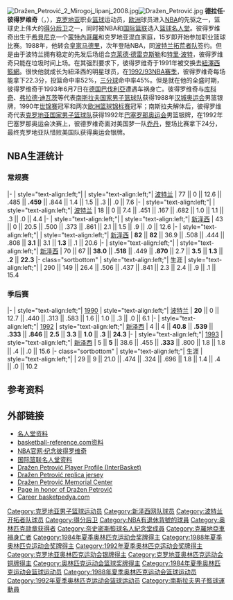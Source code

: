 {{Use dmy dates|date=March 2019}}
{{noteTA
|G1=NBA
}}
{{Infobox basketball biography
| name = 德拉任·彼得羅維奇<br/>Dražen Petrović
| image = Lipofsky-JDražen Petrović.jpg
| image_size = 
| caption = 彼得羅維奇1992年在紐澤西籃網
| height_ft = 6
| height_in = 5
| weight_lb = 195
| birth_date = {{birth date|1964|10|22|df=y}}
| birth_place = {{YUG-1945}}[[克羅埃西亞社會主義共和國|克羅埃西亞]][[希貝尼克|希貝尼克]]
| death_date = {{death date and age|1993|6|7|1964|10|22|df=y}}
| death_place = {{GER}}[[巴伐利亞|巴伐利亞]]{{link-en|登肯多夫 (巴伐利亞)|Denkendorf, Bavaria|登肯多夫}}
| nationality = {{CRO}}
| high_school = 
| college = 
| draft_year = 1986
| draft_round = 3
| draft_pick = 60
| draft_team = [[波特蘭拓荒者|波特蘭拓荒者]]
| career_start = 1979
| career_end = 1993
| career_position = [[得分後衛|得分後衛]]
| career_number = 4, 9, 10, 5, 44, 3
| years1 = 1979–1983
| team1 = [[KK_Šibenik|Šibenka]]
| years2 = 1984–1988
| team2 = [[KK_Cibona|Cibona]]
| years3 = 1988–1989
| team3 = [[Real_Madrid_Baloncesto|Real Madrid]]
| years4 = {{nbay|1989|start}}–{{nbay|1990|end}}
| team4 = [[波特蘭拓荒者|波特蘭拓荒者]]
| years5 = {{nbay|1990|end}}–{{nbay|1992|end}}
| team5 = [[紐澤西籃網|紐澤西籃網]]
| highlights = 
* [[NBA最佳陣容|NBA最佳陣容第三隊]] ([[1992–93_NBA_season|1993]])
* 2× [[EuroLeague|EuroLeague]] champion (1985, 1986)
* [[EuroLeague_Finals_Top_Scorer|EuroLeague Finals Top Scorer]] (1985)
* [[FIBA_European_Selection|FIBA European Selection]] (1987)
* 4× [[Euroscar|Euroscar]] (1986, 1989, 1992, 1993)
* 2× [[Mr._Europa|Mr. Europa Award]] (1986, 1993)
* 2× [[FIBA_Saporta_Cup|FIBA Saporta Cup]] champion (1987, 1989)
* 2× [[FIBA_Saporta_Cup_Finals_Top_Scorer|FIBA Saporta Cup Finals Top Scorer]] (1987, 1989)
* [[FIBA_Korać_Cup_Finals_Top_Scorer|FIBA Korać Cup Finals Top Scorer]] (1988)
* [[ACB_statistical_leaders|Spanish League Top Scorer]] (1989)
* [[Copa_del_Rey_de_Baloncesto#ACB_era_finals|Spanish Cup Final Top Scorer]] (1989)
* [[FIBA_Basketball_World_Cup_Most_Valuable_Player|FIBA World Championship MVP]] ([[1986_FIBA_World_Championship|1986]])
* [[FIBA_EuroBasket_MVP|FIBA EuroBasket MVP]] ([[EuroBasket_1989|1989]])
* [[DSL_Sport#Golden_Badge_–_Zlatna_značka|Best Athlete of Yugoslavia]] (1985)
* [[Sportske_novosti_awards#Yugoslav_competition_(1950–1990)|Yugoslav Sportsman of the Year]] (1985)
* [[Sportske_novosti_awards#Croatian_competition_(1952–present)|Croatian Sportsman of the Year]] (1985, 1986)
* [[FIBA's_50_Greatest_Players|FIBA's 50 Greatest Players]] (1991)
* [[50_Greatest_EuroLeague_Contributors|50 Greatest EuroLeague Contributors]] (2008)
* [[Olympic_Order|Olympic Order]] (1993)
* 3號球衣為[[布魯克林籃網|布魯克林籃網]]退休
* No. 10 [[KK_Cibona#Retired_numbers|retired by Cibona]]
| stats_league = NBA
| stat1label = [[得分_(籃球)|得分]]
| stat1value = 4,461 (15.4分)
| stat2label = [[籃板|籃板]]
| stat2value = 669 (2.3個)
| stat3label = [[助攻|助攻]]
| stat3value = 701 (2.4次)
| bbr = petrodr01
| HOF_player = drazen-petrovic
| FIBA_HOF_player = drazen-petrovic
| medal_templates = 
{{MedalSport |[[Basketball|Basketball]]}}
{{MedalCountry |{{bk|YUG}}}}
{{MedalCompetition |[[Basketball_at_the_Summer_Olympics|Olympic Games]]}}
{{MedalBronze |[[Basketball_at_the_1984_Summer_Olympics|1984 Los Angeles]]|}}
{{MedalSilver |[[Basketball_at_the_1988_Summer_Olympics_–_Men's_tournament|1988 Seoul]]|}}
{{MedalCompetition |[[FIBA_World_Cup|FIBA World Cup]]}}
{{MedalBronze |[[1986_FIBA_World_Championship|1986 Spain]]|}}
{{MedalGold |[[1990_FIBA_World_Championship|1990 Argentina]]|}}
{{MedalCompetition |[[FIBA_EuroBasket|FIBA EuroBasket]]}}
{{MedalBronze |[[EuroBasket_1987|1987 Greece]]|}}
{{MedalGold |[[EuroBasket_1989|1989 Yugoslavia]]|}}
{{MedalCompetition|[[Basketball_at_the_Summer_Universiade|Universiade]]}}
{{MedalSilver| [[Basketball_at_the_1983_Summer_Universiade|1983 Edmonton]]|}}
{{MedalGold| [[Basketball_at_the_1987_Summer_Universiade|1987 Zagreb]]|}}
{{MedalCompetition|[[FIBA_Europe_Under-18_Championship|European U-18 Championship]]}}
{{MedalSilver|[[1982_FIBA_Europe_Under-18_Championship|1982 Bulgaria]]|[[Yugoslavia_men's_national_under-18_basketball_team|Under-18]]}}
{{MedalCountry |{{bk|CRO}}}}
{{MedalCompetition |[[Basketball_at_the_Summer_Olympics|Olympic Games]]}}
{{MedalSilver |[[Basketball_at_the_1992_Summer_Olympics_–_Men's_tournament|1992 Barcelona]]|}}
}}
[[File:Dražen_Petrović_2_Mirogoj_lipanj_2008.jpg|thumb]][[File:Dražen_Petrović.jpg|thumb]]
'''德拉任·彼得罗维奇'''（{{lang-hr|'''Dražen Petrović'''}}，{{bd|1964年|10月22日|1993年|6月7日|P}}），[[克罗地亚|克罗地亚]]职业[[篮球|篮球]]运动员，[[欧洲|欧洲]]球员进入[[NBA|NBA]]的先驱之一，篮球史上伟大的[[得分后卫|得分后卫]]之一，同时被NBA和[[国际篮联|国际篮联]]选入[[篮球名人堂|篮球名人堂]]。彼得罗维奇出生于[[希貝尼克|希貝尼克]]一个[[蒙特內哥羅|蒙特內哥羅]]和克罗地亚混血家庭，15岁即开始参加职业篮球比赛。1988年，他转会[[皇家马德里|皇家马德里]]，次年登陆NBA，同[[波特兰拓荒者队|波特兰拓荒者队]]签约。但是由于波特兰拥有稳定的先发后场组合[[克莱德·德雷克斯勒|克莱德·德雷克斯勒]]和[[特里·波特|特里·波特]]，彼得罗维奇只能在垃圾时间上场。在其强烈要求下，彼得罗维奇于1991年被交换去[[紐澤西籃網|紐澤西籃網]]。很快他就成长为紐泽西的明星球员，在[[1992/93NBA赛季|1992/93NBA赛季]]，彼得罗维奇每场能拿下22.3分，投篮命中率52%，[[三分球|三分球]]命中率45%。但是就在他的全盛时期，彼得罗维奇于1993年6月7日在[[德国|德国]][[巴伐利亞|巴伐利亞]]{{link-en|登肯多夫 (巴伐利亞)|Denkendorf, Bavaria|登肯多夫}}遭遇车祸身亡。彼得罗维奇与[[托尼·库科奇|库科奇]]、[[弗拉德·迪瓦茨|弗拉德·迪瓦茨]]等代表[[南斯拉夫国家男子篮球队|南斯拉夫国家男子篮球队]]获得1988年[[汉城奥运会|汉城奥运会]]男篮银牌，1990年[[世界篮球锦标赛|世锦赛]]冠军和两次[[欧洲篮球锦标赛|欧洲篮球锦标赛]]冠军；南斯拉夫解体后，彼得罗维奇代表[[克罗地亚国家男子篮球队|克罗地亚国家男子篮球队]]获得1992年[[巴塞罗那奥运会|巴塞罗那奥运会]]男篮银牌，在1992年巴塞罗那奥运会决赛上，彼德罗维奇面对美国梦一队[[麥可·乔丹|乔丹]]，整场比赛拿下24分，最终克罗地亚队惜败美国队获得奥运会银牌。

== NBA生涯统计 ==
{{NBA player statistics legend}}

=== 常规赛 ===
{{NBA player statistics start}}
|-
| style="text-align:left;"| {{nbay|1989}}
| style="text-align:left;"| [[Portland_Trail_Blazers|波特兰]]
| 77 || 0 || 12.6 || .485 || '''.459''' || .844 || 1.4 || 1.5 || .3 || .0 || 7.6
|-
| style="text-align:left;"| {{nbay|1990}}
| style="text-align:left;"| [[Portland_Trail_Blazers|波特兰]]
| 18 || 0 || 7.4 || .451 || .167 || .682 || 1.0 || 1.1 || .3 || .0 || 4.4
|-
| style="text-align:left;"| {{nbay|1990}}
| style="text-align:left;"| [[1990–91_New_Jersey_Nets_season|新泽西]]
| 43 || 0 || 20.5 || .500 || .373 || .861 || 2.1 || 1.5 || .9 || .0 || 12.6
|-
| style="text-align:left;"| {{nbay|1991}}
| style="text-align:left;"| [[1991–92_New_Jersey_Nets_season|新泽西]]
| '''82''' || '''82''' || 36.9 || .508 || .444 || .808 || '''3.1''' || 3.1 || '''1.3''' || .1 || 20.6
|-
| style="text-align:left;"| {{nbay|1992}}
| style="text-align:left;"| [[1992–93_New_Jersey_Nets_season|新泽西]]
| 70 || 67 || '''38.0''' || '''.518''' || .449 || '''.870''' || 2.7 || '''3.5''' || '''1.3''' || '''.2''' || '''22.3'''
|- class="sortbottom"
| style="text-align:left;"| 生涯
| style="text-align:left;"|
| 290 || 149 || 26.4 || .506 || .437 || .841 || 2.3 || 2.4 || .9 || .1 || 15.4
{{S-end}}

=== 季后赛 ===
{{NBA player statistics start}}
|-
| style="text-align:left;"| [[1990_NBA_Playoffs|1990]]
| style="text-align:left;"| [[Portland_Trail_Blazers|波特兰]]
| '''20''' || 0 || 12.7 || .440 || .313 || .583 || 1.6 || 1.0 || .3 || .0 || 6.1
|-
| style="text-align:left;"| [[1992_NBA_Playoffs|1992]]
| style="text-align:left;"| [[1991–92_New_Jersey_Nets_season|新泽西]]
| 4 || 4 || '''40.8''' || '''.539''' || '''.333''' || '''.846''' || '''2.5''' || '''3.3''' || '''1.0''' || '''.3''' || '''24.3'''
|-
| style="text-align:left;"| [[1993_NBA_Playoffs|1993]]
| style="text-align:left;"| [[1992–93_New_Jersey_Nets_season|新泽西]]
| 5 || '''5''' || 38.6 || .455 || '''.333''' || .800 || 1.8 || 1.8 || .4 || .0 || 15.6
|- class="sortbottom"
| style="text-align:left;"| 生涯
| style="text-align:left;"|
| 29 || 9 || 21.0 || .474 || .324 || .696 || 1.8 || 1.4 || .4 || .0 || 10.2
{{S-end}}

== 参考资料 ==
{{reflist}}

== 外部链接 ==
{{commonscat|Dražen Petrović}}
* [https://web.archive.org/web/20090316055338/http://www.hoophall.com/halloffamers/bhof-drazen-petrovic.html 名人堂资料]
* [http://www.basketball-reference.com/players/p/petrodr01.html basketball-reference.com资料] {{Wayback|url=http://www.basketball-reference.com/players/p/petrodr01.html |date=20210404165617 }}
* [https://web.archive.org/web/20060412220358/http://www.nba.com/nets/history/drazenpetrovic.html NBA官网·纪念彼得罗维奇]
* [https://web.archive.org/web/20070930155415/http://www.halloffame.fiba.com/pages/eng/hof/indu/p/lid_9024_newsid/18013/playBio.html 国际篮联名人堂资料]
* [http://www.interbasket.net/players/petrovic.htm Dražen Petrović Player Profile (InterBasket)] {{Wayback|url=http://www.interbasket.net/players/petrovic.htm |date=20210324064945 }}
* [https://web.archive.org/web/20080509195550/http://www.petro3.com/DrazenPetrovicStoreGift.htm Dražen Petrović replica jersey]
* [http://www.drazenpetrovic.net/museum.html Dražen Petrović Memorial Center] {{Wayback|url=http://www.drazenpetrovic.net/museum.html |date=20210325032411 }}
* [https://web.archive.org/web/20070111050640/http://www.petro3.com/ Page in honor of Dražen Petrović]
* [https://web.archive.org/web/20081211125504/http://www.basketpedya.com/Acc002InfJug.php?idjug=569&idioma=3 Career basketpedya.com]

{{1986 NBA Draft}}
{{1992年夏季奥运会克罗地亚男子篮球阵容}}
{{FIBA篮球世界杯最有价值球员}}
{{FIBA50}}

{{Authority control}}
{{DEFAULTSORT:Petrović, Dražen}}
[[Category:克罗地亚男子篮球运动员|Category:克罗地亚男子篮球运动员]]
[[Category:新泽西网队球员|Category:新泽西网队球员]]
[[Category:波特兰开拓者队球员|Category:波特兰开拓者队球员]]
[[Category:得分后卫|Category:得分后卫]]
[[Category:NBA有退休背號的球員|Category:NBA有退休背號的球員]]
[[Category:奥林匹克勋章获得者|Category:奥林匹克勋章获得者]]
[[Category:奈史密斯籃球名人紀念堂成員|Category:奈史密斯籃球名人紀念堂成員]]
[[Category:克羅地亞車禍身亡者|Category:克羅地亞車禍身亡者]]
[[Category:1984年夏季奥林匹克运动会奖牌得主|Category:1984年夏季奥林匹克运动会奖牌得主]]
[[Category:1988年夏季奥林匹克运动会奖牌得主|Category:1988年夏季奥林匹克运动会奖牌得主]]
[[Category:1992年夏季奥林匹克运动会奖牌得主|Category:1992年夏季奥林匹克运动会奖牌得主]]
[[Category:克罗地亚奥林匹克运动会银牌得主|Category:克罗地亚奥林匹克运动会银牌得主]]
[[Category:克罗地亚奥林匹克运动会铜牌得主|Category:克罗地亚奥林匹克运动会铜牌得主]]
[[Category:奥林匹克运动会篮球奖牌得主|Category:奥林匹克运动会篮球奖牌得主]]
[[Category:1984年夏季奥林匹克运动会篮球运动员|Category:1984年夏季奥林匹克运动会篮球运动员]]
[[Category:1988年夏季奥林匹克运动会篮球运动员|Category:1988年夏季奥林匹克运动会篮球运动员]]
[[Category:1992年夏季奥林匹克运动会篮球运动员|Category:1992年夏季奥林匹克运动会篮球运动员]]
[[Category:南斯拉夫男子籃球運動員|Category:南斯拉夫男子籃球運動員]]